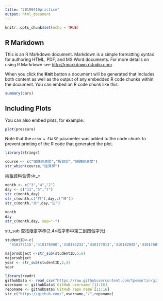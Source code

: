```yaml
---
title: "20190410practice"
output: html_document
---
```


```r
knitr::opts_chunk$set(echo = TRUE)
```

## R Markdown

This is an R Markdown document. Markdown is a simple formatting syntax for authoring HTML, PDF, and MS Word documents. For more details on using R Markdown see <http://rmarkdown.rstudio.com>.

When you click the **Knit** button a document will be generated that includes both content as well as the output of any embedded R code chunks within the document. You can embed an R code chunk like this:

```r
summary(cars)
```

## Including Plots

You can also embed plots, for example:

```r
plot(pressure)
```

Note that the `echo = FALSE` parameter was added to the code chunk to prevent printing of the R code that generated the plot.

```r
library(stringr)
```

```r
course <- c("個體經濟學","投資學","總體經濟學")
str_which(course,"經濟學")
```

兩組資料合併str_c
```r
month <- c("3","4","2")
day <- c("11","5","7")
str_c(month,day)
str_c(month,c("月"),day,c("日"))
str_c(month,"月",day,"日")
```

```r
month
day
str_c(month,day, sep="-")
```


str_sub 查找限定字串(2,4=找字串中第二到四個字元)
```r
studentID<-c(
  '410177115','410176080','410174233','410177011','410182045','410176014')

majorsubject <-str_sub(studentID,5,6)
majorsubject
year <- str_sub(studentID,2,4) 
year
```

```r
library(readr)
githubData <- read_csv("https://raw.githubusercontent.com/tpemartin/github-data/master/githubData.csv")
username <- githubData$`GitHub username`[11:16]
reponame <- githubData$`GitHub repo name`[11:16]
str_c("https://github.com/",username,"/",reponame)
```

